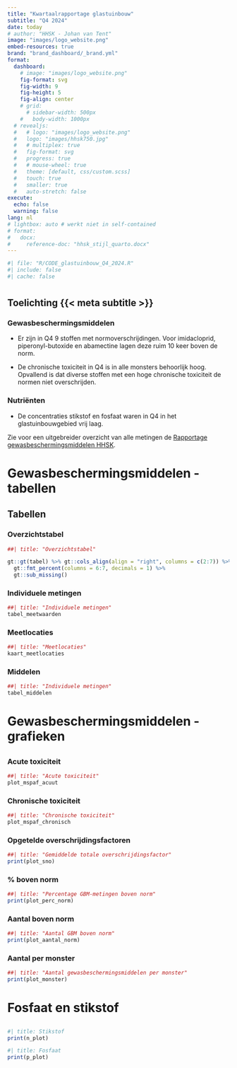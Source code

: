 ```yaml
---
title: "Kwartaalrapportage glastuinbouw"
subtitle: "Q4 2024"
date: today
# author: "HHSK - Johan van Tent"
image: "images/logo_website.png"
embed-resources: true
brand: "brand_dashboard/_brand.yml"
format:
  dashboard: 
    # image: "images/logo_website.png"
    fig-format: svg
    fig-width: 9
    fig-height: 5
    fig-align: center
    # grid:
      # sidebar-width: 500px
    #   body-width: 1000px
  # revealjs:
  #   # logo: "images/logo_website.png"
  #   logo: "images/hhsk750.jpg"
  #   # multiplex: true
  #   fig-format: svg
  #   progress: true
  #   # mouse-wheel: true
  #   theme: [default, css/custom.scss]
  #   touch: true
  #   smaller: true
  #   auto-stretch: false
execute:
  echo: false
  warning: false
lang: nl
# lightbox: auto # werkt niet in self-contained
# format: 
#   docx:
#     reference-doc: "hhsk_stijl_quarto.docx"
---
```


```r
#| file: "R/CODE_glastuinbouw_Q4_2024.R"
#| include: false
#| cache: false
```

# {.sidebar width=400px}

## Toelichting {{< meta subtitle >}}

### Gewasbeschermingsmiddelen

-   Er zijn in Q4 9 stoffen met normoverschrijdingen. Voor imidacloprid, piperonyl-butoxide en abamectine lagen deze ruim 10 keer boven de norm.

- De chronische toxiciteit in Q4 is in alle monsters behoorlijk hoog. Opvallend is dat diverse stoffen met een hoge chronische toxiciteit de normen niet overschrijden.



### Nutriënten

-   De concentraties stikstof en fosfaat waren in Q4 in het glastuinbouwgebied vrij laag. 

::: footer
Zie voor een uitgebreider overzicht van alle metingen de [Rapportage gewasbeschermingsmiddelen HHSK](https://www.schielandendekrimpenerwaard.nl/kaart/waterkwaliteit/waterkwaliteitsrapportages/GBM_rapportage/).
:::

# Gewasbeschermingsmiddelen - tabellen

## Tabellen {.tabset}

### Overzichtstabel

```r
##| title: "Overzichtstabel"

gt::gt(tabel) %>% gt::cols_align(align = "right", columns = c(2:7)) %>% 
  gt::fmt_percent(columns = 6:7, decimals = 1) %>% 
  gt::sub_missing()
```

### Individuele metingen

```r
##| title: "Individuele metingen"
tabel_meetwaarden

```

### Meetlocaties

```r
##| title: "Meetlocaties"
kaart_meetlocaties

```

### Middelen

```r
##| title: "Individuele metingen"
tabel_middelen

```

# Gewasbeschermingsmiddelen - grafieken

## {.tabset}

### Acute toxiciteit

```r
##| title: "Acute toxiciteit"
plot_mspaf_acuut
```

### Chronische toxiciteit

```r
##| title: "Chronische toxiciteit"
plot_mspaf_chronisch
```

### Opgetelde overschrijdingsfactoren

```r
##| title: "Gemiddelde totale overschrijdingsfactor"
print(plot_sno)

```

### % boven norm

```r
##| title: "Percentage GBM-metingen boven norm"
print(plot_perc_norm)

```
### Aantal boven norm

```r
##| title: "Aantal GBM boven norm"
print(plot_aantal_norm)

```

### Aantal per monster

```r
##| title: "Aantal gewasbeschermingsmiddelen per monster"
print(plot_monster)

```

# Fosfaat en stikstof


## 

```r
#| title: Stikstof
print(n_plot)
```

```r
#| title: Fosfaat
print(p_plot)
```
